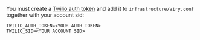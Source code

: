 You must create a [Twilio auth token](https://support.twilio.com/hc/en-us/articles/223136027-Auth-Tokens-and-How-to-Change-Them) and add it to `infrastructure/airy.conf` together with your account sid:

```
TWILIO_AUTH_TOKEN=<YOUR AUTH TOKEN>
TWILIO_SID=<YOUR ACCOUNT SID>
```
